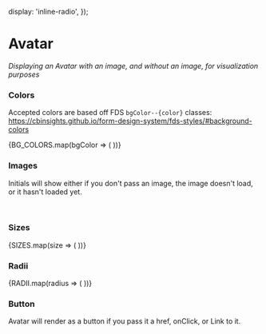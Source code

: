 

  display: 'inline-radio',
});

<Meta title="Media|Avatar" decorators={[withKnobs]} component={Avatar} />

# Avatar

<Story name="Knobs">
  <StoryWrapper>
    <StoryItem>
      <Avatar
        bgColor={options('bgColor', arrayToOptions(BG_COLORS), undefined, {
          display: 'inline-radio',
        })}
        radius={options('radius', arrayToOptions(RADII), undefined, {
          display: 'inline-radio',
        })}
        size={options('size', arrayToOptions(SIZES), undefined, {
          display: 'inline-radio',
        })}
        name={text('name', 'Samuel Jackson')}
        imgUrl={text('imgUrl', undefined)}
      />
    </StoryItem>
    <StoryItem>
      <Avatar
        bgColor={options('bgColor', arrayToOptions(BG_COLORS), undefined, {
          display: 'inline-radio',
        })}
        radius={options('radius', arrayToOptions(RADII), undefined, {
          display: 'inline-radio',
        })}
        size={options('size', arrayToOptions(SIZES), undefined, {
          display: 'inline-radio',
        })}
        name={text('name', 'Samuel Jackson')}
        imgUrl="http://placeimg.com/80/81/animals"
      />
    </StoryItem>
  </StoryWrapper>
</Story>

_Displaying an Avatar with an image, and without an image, for visualization purposes_

<Props of={Avatar} />

### Colors
Accepted colors are based off FDS `bgColor--{color}` classes: https://cbinsights.github.io/form-design-system/fds-styles/#background-colors

<Preview>
  <Story name="Colors">
    <StoryWrapper>
      <StoryItem>
        <Avatar name="default" />
      </StoryItem>
      {BG_COLORS.map(bgColor => (
        <StoryItem>
          <Avatar name={`${bgColor.slice(0,1)} ${bgColor.slice(1,2)}`} bgColor={bgColor} />
        </StoryItem>
      ))}
      <br />
    </StoryWrapper>
  </Story>
</Preview>

### Images
Initials will show either if you don't pass an image, the image doesn't load, or it hasn't loaded yet.

<Preview>
  <Story name="Variations">
    <StoryWrapper>
      <StoryItem>
        <Avatar name="Hello Impecable" imgUrl="http://placeimg.com/80/81/animals" />
      </StoryItem>
      <StoryItem>
        <Avatar name="Hello Impecable" imgUrl="invalid url" />
      </StoryItem>
      <br />
    </StoryWrapper>
  </Story>
</Preview>

### Sizes

<Preview>
  <Story name="Sizes">
    <StoryWrapper>
      {SIZES.map(size => (
        <StoryItem>
          <Avatar name="Hello Impecable " size={size} />
        </StoryItem>
      ))}
      <br />
    </StoryWrapper>
  </Story>
</Preview>

### Radii

<Preview>
  <Story name="Radii">
    <StoryWrapper>
      {RADII.map(radius => (
        <StoryItem>
          <Avatar name="Hello Impecable " radius={radius} />
        </StoryItem>
      ))}
    </StoryWrapper>
  </Story>
</Preview>

### Button

Avatar will render as a button if you pass it a href, onClick, or Link to it.

<Preview>
  <Story name="Button">
    <StoryWrapper>
      <StoryItem>
        <Avatar name="Hello Impecable" href="#" />
      </StoryItem>
      <StoryItem>
        <Avatar name="Hello Impecable" onClick={action('avatar-click')} />
      </StoryItem>
      <StoryItem>
        <Avatar name="Hello Impecable" imgUrl="http://placeimg.com/80/81/animals" href="#" />
      </StoryItem>
    </StoryWrapper>
  </Story>
</Preview>